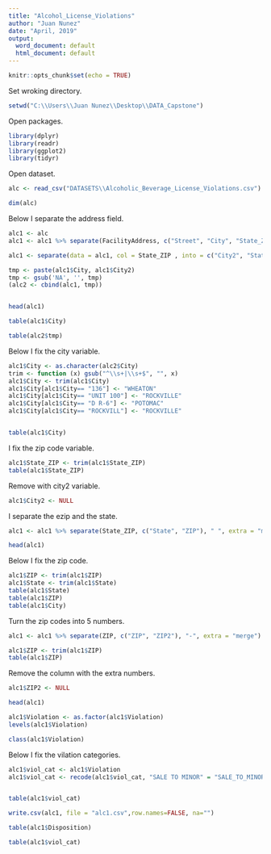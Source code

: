 ---
title: "Alcohol_License_Violations"
author: "Juan Nunez"
date: "April, 2019"
output:
  word_document: default
  html_document: default
---

```{r setup, include=FALSE}
knitr::opts_chunk$set(echo = TRUE)
```

Set wroking directory.

```{r}
setwd("C:\\Users\\Juan Nunez\\Desktop\\DATA_Capstone")
```

Open packages.

```{r}
library(dplyr)
library(readr)
library(ggplot2)
library(tidyr)
```

Open dataset.

```{r}
alc <- read_csv("DATASETS\\Alcoholic_Beverage_License_Violations.csv")
```


```{r}
dim(alc)
```

Below I separate the address field.

```{r}
alc1 <- alc
alc1 <- alc1 %>% separate(FacilityAddress, c("Street", "City", "State_ZIP"), ",", extra = "merge")

alc1 <- separate(data = alc1, col = State_ZIP , into = c("City2", "State_ZIP"), ", ", extra = "drop", fill = "left")

tmp <- paste(alc1$City, alc1$City2)
tmp <- gsub('NA', '', tmp)
(alc2 <- cbind(alc1, tmp))


head(alc1)
```



```{r}
table(alc1$City)
```


```{r}
table(alc2$tmp)
```


Below I fix the city variable.

```{r}
alc1$City <- as.character(alc2$City)
trim <- function (x) gsub("^\\s+|\\s+$", "", x)
alc1$City <- trim(alc1$City)
alc1$City[alc1$City== "136"] <- "WHEATON"
alc1$City[alc1$City== "UNIT 100"] <- "ROCKVILLE"
alc1$City[alc1$City== "D R-6"] <- "POTOMAC"
alc1$City[alc1$City== "ROCKVILL"] <- "ROCKVILLE"


table(alc1$City)
```

I fix the zip code variable.

```{r}
alc1$State_ZIP <- trim(alc1$State_ZIP)
table(alc1$State_ZIP)

```

Remove with city2 variable.

```{r}
alc1$City2 <- NULL
```

I separate the ezip and the state.

```{r}
alc1 <- alc1 %>% separate(State_ZIP, c("State", "ZIP"), " ", extra = "merge")

head(alc1)
```

Below I fix the zip code.

```{r}
alc1$ZIP <- trim(alc1$ZIP)
alc1$State <- trim(alc1$State)
table(alc1$State)
table(alc1$ZIP)
table(alc1$City)
```

Turn the zip codes into 5 numbers.

```{r}
alc1 <- alc1 %>% separate(ZIP, c("ZIP", "ZIP2"), "-", extra = "merge")
```

```{r}
alc1$ZIP <- trim(alc1$ZIP)
table(alc1$ZIP)
```

Remove the column with the extra numbers.

```{r}
alc1$ZIP2 <- NULL
```



```{r}
head(alc1)
```


```{r}
alc1$Violation <- as.factor(alc1$Violation)
levels(alc1$Violation)
```

```{r}
class(alc1$Violation)
```

Below I fix the vilation categories.

```{r}

alc1$viol_cat <- alc1$Violation
alc1$viol_cat <- recode(alc1$viol_cat, "SALE TO MINOR" = "SALE_TO_MINOR", "ALCOHOL AWARENESS CERTIFIED PERSON NOT ON PREMISES" = "ALC_AWAR_PERS_MISS", .default = "OTHER")


table(alc1$viol_cat)
```

```{r}
write.csv(alc1, file = "alc1.csv",row.names=FALSE, na="")
```

```{r}
table(alc1$Disposition)
```


```{r}
table(alc1$viol_cat)
```


